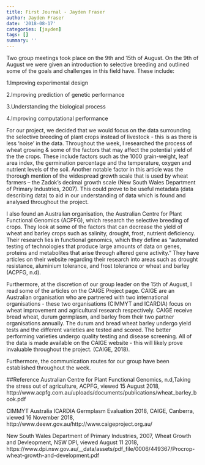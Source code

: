 ```yaml
---
title: First Journal - Jayden Fraser
author: Jayden Fraser
date: '2018-08-17'
categories: [jayden]
tags: []
summary: ''
---
```



Two group meetings took place on the 9th and 15th of August. On the 9th of August we were given an introduction to selective breeding and outlined some of the goals and challenges in this field have. These include:

1.Improving experimental design

2.Improving prediction of genetic performance

3.Understanding the biological process

4.Improving computational performance


For our project, we decided that we would focus on the data surrounding the selective breeding of plant crops instead of livestock - this is as there is less ‘noise’ in the data. Throughout the week, I researched the process of wheat growing & some of the factors that may affect the potential yield of the the crops. These include factors such as the 1000 grain-weight, leaf area index, the germination percentage and the temperature, oxygen and nutrient levels of the soil. Another notable factor in this article was the thorough mention of the widespread growth scale that is used by wheat farmers -- the Zadok’s decimal growth scale (New South Wales Department of Primary Industries, 2007).  This could prove to be useful metadata (data describing data) to aid in our understanding of data which is found and analysed throughout the project. 

I also found an Australian organisation, the Australian Centre for Plant Functional Genomics (ACPFG), which research the selective breeding of crops. They look at some of the factors that can decrease the yield of wheat and barley crops such as salinity, drought, frost, nutrient deficiency. Their research lies in functional genomics, which they define as “automated testing of technologies that produce large amounts of data on genes, proteins and metabolites that arise through altered gene activity.” They have articles on their website regarding their research into areas such as drought resistance, aluminium tolerance, and frost tolerance or wheat and barley (ACPFG, n.d). 

Furthermore, at the discretion of our group leader on the 15th of August, I read some of the articles on the CAIGE Project page. CAIGE are an Australian organisation who are partnered with two international organisations - these two organisations (CIMMYT and ICARDIA) focus on wheat improvement and agricultural research respectively. CAIGE receive bread wheat, durum germplasm, and barley from their two partner organisations annually. The durum and bread wheat barley undergo  yield tests and the different varieties are tested and scored. The better performing varieties undergo quality testing and disease screening. All of the data is made available on the CAIGE website - this will likely prove invaluable throughout the project. (CAIGE, 2018).

Furthermore, the communication routes for our group have been established throughout the week.

##Reference
Australian Centre for Plant Functional Genomics, n.d,Taking the stress out of agriculture, ACPFG, viewed 15 August 2018, http://www.acpfg.com.au/uploads/documents/publications/wheat_barley_book.pdf

CIMMYT Australia ICARDIA Germplasm Evaluation 2018, CAIGE, Canberra, viewed 16 November 2018, http://www.deewr.gov.au/http://www.caigeproject.org.au/ 

New South Wales Department of Primary Industries, 2007, Wheat Growth and Devleopment, NSW DPI, viewed August 11 2018,
 https://www.dpi.nsw.gov.au/__data/assets/pdf_file/0006/449367/Procrop-wheat-growth-and-development.pdf
 

